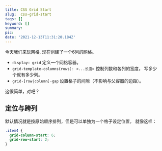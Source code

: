 ```yaml
---
title: CSS Grid Start
slug:  css-grid-start
tags: []
keyword: []
summary: 
pic: 
date: '2021-12-13T11:31:20.184Z'
---
```


今天我们来玩网格, 现在创建了一个6列的网格。

<Demo grid={1} />

- `display: grid` 定义一个网格容器。
- `grid-template-columns(rows): <...长度>` 控制列数和各列的宽度，
写多少个就有多少列。
- `grid-[row|column]-gap` 设置格子的间隙（不影响与父容器的边距）。

这很简单，对吧？

## 定位与跨列
默认情况就是按原始顺序排列，但是可以单独为一个格子设定位置，
就像这样：

```css
.item4 {
  grid-column-start: 6;
  grid-row-start: 2;
}
```

<Demo grid={3} />

